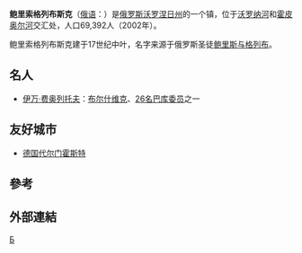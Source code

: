 '''鲍里索格列布斯克'''（[[俄语|俄语]]：'''{{lang|ru|Борисогле́бск}}'''）是[[俄罗斯|俄罗斯]][[沃罗涅日州|沃罗涅日州]]的一个镇，位于[[沃罗纳河|沃罗纳河]]和[[霍皮奥尔河|霍皮奥尔河]]交汇处，人口69,392人（2002年）。

鲍里索格列布斯克建于17世纪中叶，名字来源于俄罗斯圣徒[[鲍里斯与格列布|鲍里斯与格列布]]。

==名人==
*[[伊万·费奥列托夫|伊万·费奥列托夫]]：[[布尔什维克|布尔什维克]]、[[26名巴库委员|26名巴库委员]]之一

==友好城市==
*{{flagicon|Germany}}[[德国|德国]][[代尔门霍斯特|代尔门霍斯特]]

==參考==
{{reflist}}

==外部連結==

{{沃罗涅日州城市}}
{{Russia-geo-stub}}

[[Category:沃罗涅日州城市|Б]]